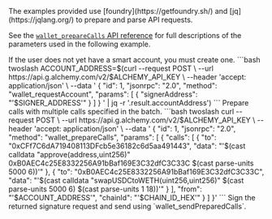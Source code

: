 <Info>
  The examples provided use [foundry](https://getfoundry.sh/) and
  [jq](https://jqlang.org/) to prepare and parse API requests.
</Info>

See the [`wallet_prepareCalls` API
reference](/docs/wallets/api/smart-wallets/wallet-api-endpoints/wallet-api-endpoints/wallet-prepare-calls)
for full descriptions of the parameters used in the following example.

<Steps>
  <Step title="(If Needed) Request Account">
    If the user does not yet have a smart account, you must create one.
```bash twoslash
  ACCOUNT_ADDRESS=$(curl --request POST \
  --url https://api.g.alchemy.com/v2/$ALCHEMY_API_KEY \
  --header 'accept: application/json' \
  --data '
{
  "id": 1,
  "jsonrpc": "2.0",
  "method": "wallet_requestAccount",
  "params": [
    { 
      "signerAddress": "'$SIGNER_ADDRESS'"
    }
  ]
}
' | jq -r '.result.accountAddress')
```
  </Step>
  <Step title="Prepare Calls">
    Prepare calls with multiple calls specified in the batch.
```bash twoslash
curl --request POST \
  --url https://api.g.alchemy.com/v2/$ALCHEMY_API_KEY \
  --header 'accept: application/json' \
  --data '
{
  "id": 1,
  "jsonrpc": "2.0",
  "method": "wallet_prepareCalls",
  "params": [
    {
      "calls": [
        {
          "to": "0xCFf7C6dA719408113DFcb5e36182c6d5aa491443",
          "data": "'$(cast calldata "approve(address,uint256)" 0xB0AEC4c25E8332256A91bBaf169E3C32dfC3C33C $(cast parse-units 5000 6))'"  
        },
        {
          "to": "0xB0AEC4c25E8332256A91bBaf169E3C32dfC3C33C",
          "data": "'$(cast calldata "swapUSDCtoWETH(uint256,uint256)" $(cast parse-units 5000 6) $(cast parse-units 1 18))'"
        } 
      ],
      "from": "'$ACCOUNT_ADDRESS'",
      "chainId": "'$CHAIN_ID_HEX'"
    }
  ]
}'
```
  </Step>
  <Step title="Sign & Send">
    Sign the returned signature request and send using `wallet_sendPreparedCalls`.
  </Step>
</Steps>
